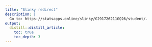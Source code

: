 ```yaml
---
title: "Slinky redirect"
description: | 
  Go to: https://statsapps.online/slinky/G291726211GQ26/student/.
output:
  distill::distill_article:
    toc: true
    toc_depth: 3
---
```

